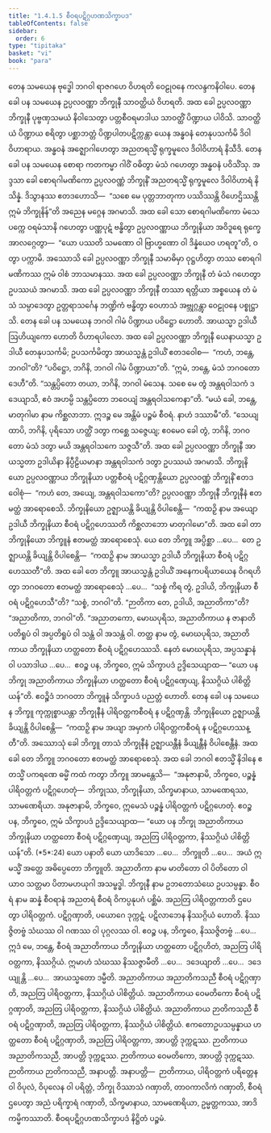 ```yaml
---
title: "1.4.1.5 စီဝရပဋိဂ္ဂဟဏသိက္ခာပဒ"
tableOfContents: false
sidebar:
  order: 6
type: "tipitaka"
basket: "vi"
book: "para"
---
```



<DynamicBreadcrumb />

<Division number="508" book="para">

<Paragraph number="1956" book="para">
တေန သမယေန ဗုဒ္ဓေါ ဘဂဝါ ရာဇဂဟေ ဝိဟရတိ ဝေဠုဝနေ ကလန္ဒကနိဝါပေ. တေန ခေါ ပန သမယေန ဥပ္ပလဝဏ္ဏာ ဘိက္ခုနီ သာဝတ္ထိယံ ဝိဟရတိ. အထ ခေါ ဥပ္ပလဝဏ္ဏာ ဘိက္ခုနီ ပုဗ္ဗဏှသမယံ နိဝါသေတွာ ပတ္တစီဝရမာဒါယ သာဝတ္ထိံ ပိဏ္ဍာယ ပါဝိသိ. သာဝတ္ထိယံ ပိဏ္ဍာယ စရိတွာ ပစ္ဆာဘတ္တံ ပိဏ္ဍပါတပဋိက္ကန္တာ ယေန အန္ဓဝနံ တေနုပသင်္ကမိ ဒိဝါဝိဟာရာယ. အန္ဓဝနံ အဇ္ဈောဂါဟေတွာ အညတရသ္မိံ ရုက္ခမူလေ ဒိဝါဝိဟာရံ နိသီဒိ. တေန ခေါ ပန သမယေန စောရာ ကတကမ္မာ ဂါဝိံ ဝဓိတွာ မံသံ ဂဟေတွာ အန္ဓဝနံ ပဝိသိံသု. အဒ္ဒသာ ခေါ စောရဂါမဏိကော ဥပ္ပလဝဏ္ဏံ ဘိက္ခုနိံ အညတရသ္မိံ ရုက္ခမူလေ ဒိဝါဝိဟာရံ နိသိန္နံ. ဒိသွာနဿ ဧတဒဟောသိ—  “သစေ မေ ပုတ္တဘာတုကာ ပဿိဿန္တိ ဝိဟေဌိဿန္တိ ဣမံ ဘိက္ခုနိန်”တိ အညေန မဂ္ဂေန အဂမာသိ. အထ ခေါ သော စောရဂါမဏိကော မံသေ ပက္ကေ ဝရမံသာနိ ဂဟေတွာ ပဏ္ဏပုဋံ ဗန္ဓိတွာ ဥပ္ပလဝဏ္ဏာယ ဘိက္ခုနိယာ အဝိဒူရေ ရုက္ခေ အာလဂ္ဂေတွာ—  “ယော ပဿတိ သမဏော ဝါ ဗြာဟ္မဏော ဝါ ဒိန္နံယေဝ ဟရတူ”တိ, ဝတွာ ပက္ကာမိ. အဿောသိ ခေါ ဥပ္ပလဝဏ္ဏာ ဘိက္ခုနီ သမာဓိမှာ ဝုဋ္ဌဟိတွာ တဿ စောရဂါမဏိကဿ ဣမံ ဝါစံ ဘာသမာနဿ. အထ ခေါ ဥပ္ပလဝဏ္ဏာ ဘိက္ခုနီ တံ မံသံ ဂဟေတွာ ဥပဿယံ အဂမာသိ. အထ ခေါ ဥပ္ပလဝဏ္ဏာ ဘိက္ခုနီ တဿာ ရတ္တိယာ အစ္စယေန တံ မံသံ သမ္ပာဒေတွာ ဥတ္တရာသင်္ဂေန ဘဏ္ဍိကံ ဗန္ဓိတွာ ဝေဟာသံ အဗ္ဘုဂ္ဂန္တွာ ဝေဠုဝနေ ပစ္စုဋ္ဌာသိ.
</Paragraph>

<Paragraph number="1957" book="para">
တေန ခေါ ပန သမယေန ဘဂဝါ ဂါမံ ပိဏ္ဍာယ ပဝိဋ္ဌော ဟောတိ. အာယသ္မာ ဥဒါယီ ဩဟိယျကော ဟောတိ ဝိဟာရပါလော. အထ ခေါ ဥပ္ပလဝဏ္ဏာ ဘိက္ခုနီ ယေနာယသ္မာ ဥဒါယီ တေနုပသင်္ကမိ; ဥပသင်္ကမိတွာ အာယသ္မန္တံ ဥဒါယိံ ဧတဒဝေါစ—  “ကဟံ, ဘန္တေ, ဘဂဝါ”တိ? “ပဝိဋ္ဌော, ဘဂိနိ, ဘဂဝါ ဂါမံ ပိဏ္ဍာယာ”တိ. “ဣမံ, ဘန္တေ, မံသံ ဘဂဝတော ဒေဟီ”တိ. “သန္တပ္ပိတော တယာ, ဘဂိနိ, ဘဂဝါ မံသေန. သစေ မေ တွံ အန္တရဝါသကံ ဒဒေယျာသိ, ဧဝံ အဟမ္ပိ သန္တပ္ပိတော ဘဝေယျံ အန္တရဝါသကေနာ”တိ. “မယံ ခေါ, ဘန္တေ, မာတုဂါမာ နာမ ကိစ္ဆလာဘာ. ဣဒဉ္စ မေ အန္တိမံ ပဉ္စမံ စီဝရံ. နာဟံ ဒဿာမီ”တိ. “သေယျထာပိ, ဘဂိနိ, ပုရိသော ဟတ္ထိံ ဒတွာ ကစ္ဆေ သဇ္ဇေယျ; ဧဝမေဝ ခေါ တွံ, ဘဂိနိ, ဘဂဝတော မံသံ ဒတွာ မယိ အန္တရဝါသကေ သဇ္ဇသီ”တိ. အထ ခေါ ဥပ္ပလဝဏ္ဏာ ဘိက္ခုနီ အာယသ္မတာ ဥဒါယိနာ နိပ္ပီဠိယမာနာ အန္တရဝါသကံ ဒတွာ ဥပဿယံ အဂမာသိ. ဘိက္ခုနိယော ဥပ္ပလဝဏ္ဏာယ ဘိက္ခုနိယာ ပတ္တစီဝရံ ပဋိဂ္ဂဏှန္တိယော ဥပ္ပလဝဏ္ဏံ ဘိက္ခုနိံ ဧတဒဝေါစုံ—  “ကဟံ တေ, အယျေ, အန္တရဝါသကော”တိ? ဥပ္ပလဝဏ္ဏာ ဘိက္ခုနီ ဘိက္ခုနီနံ ဧတမတ္ထံ အာရောစေသိ. ဘိက္ခုနိယော ဥဇ္ဈာယန္တိ ခိယျန္တိ ဝိပါစေန္တိ—  “ကထဉှိ နာမ အယျော ဥဒါယီ ဘိက္ခုနိယာ စီဝရံ ပဋိဂ္ဂဟေဿတိ ကိစ္ဆလာဘော မာတုဂါမော”တိ. အထ ခေါ တာ ဘိက္ခုနိယော ဘိက္ခူနံ ဧတမတ္ထံ အာရောစေသုံ. ယေ တေ ဘိက္ခူ အပ္ပိစ္ဆာ …ပေ…  တေ ဥဇ္ဈာယန္တိ ခိယျန္တိ ဝိပါစေန္တိ—  “ကထဉှိ နာမ အာယသ္မာ ဥဒါယီ ဘိက္ခုနိယာ စီဝရံ ပဋိဂ္ဂဟေဿတီ”တိ.
</Paragraph>

<Paragraph number="1958" book="para">
အထ ခေါ တေ ဘိက္ခူ အာယသ္မန္တံ ဥဒါယိံ အနေကပရိယာယေန ဝိဂရဟိတွာ ဘဂဝတော ဧတမတ္ထံ အာရောစေသုံ …ပေ…  “သစ္စံ ကိရ တွံ, ဥဒါယိ, ဘိက္ခုနိယာ စီဝရံ ပဋိဂ္ဂဟေသီ”တိ? “သစ္စံ, ဘဂဝါ”တိ. “ဉာတိကာ တေ, ဥဒါယိ, အညာတိကာ”တိ? “အညာတိကာ, ဘဂဝါ”တိ. “အညာတကော, မောဃပုရိသ, အညာတိကာယ န ဇာနာတိ ပတိရူပံ ဝါ အပ္ပတိရူပံ ဝါ သန္တံ ဝါ အသန္တံ ဝါ. တတ္ထ နာမ တွံ, မောဃပုရိသ, အညာတိကာယ ဘိက္ခုနိယာ ဟတ္ထတော စီဝရံ ပဋိဂ္ဂဟေဿသိ. နေတံ မောဃပုရိသ, အပ္ပသန္နာနံ ဝါ ပသာဒါယ …ပေ…  ဧဝဉ္စ ပန, ဘိက္ခဝေ, ဣမံ သိက္ခာပဒံ ဥဒ္ဒိသေယျာထ—
</Paragraph>

</Division>
<Division number="509" book="para">

<Paragraph number="1959" book="para">
<Emphasis>“ယော ပန ဘိက္ခု အညာတိကာယ ဘိက္ခုနိယာ ဟတ္ထတော စီဝရံ ပဋိဂ္ဂဏှေယျ, နိဿဂ္ဂိယံ ပါစိတ္တိယန်”</Emphasis>တိ.
</Paragraph>

<Paragraph number="1960" book="para">
ဧဝဉ္စိဒံ ဘဂဝတာ ဘိက္ခူနံ သိက္ခာပဒံ ပညတ္တံ ဟောတိ.
</Paragraph>

</Division>
<Division number="510" book="para">

<Paragraph number="1961" book="para">
တေန ခေါ ပန သမယေန ဘိက္ခူ ကုက္ကုစ္စာယန္တာ ဘိက္ခုနီနံ ပါရိဝတ္တကစီဝရံ န ပဋိဂ္ဂဏှန္တိ. ဘိက္ခုနိယော ဥဇ္ဈာယန္တိ ခိယျန္တိ ဝိပါစေန္တိ—  “ကထဉှိ နာမ အယျာ အမှာကံ ပါရိဝတ္တကစီဝရံ န ပဋိဂ္ဂဟေဿန္တီ”တိ.
</Paragraph>

<Paragraph number="1962" book="para">
အဿောသုံ ခေါ ဘိက္ခူ တာသံ ဘိက္ခုနီနံ ဥဇ္ဈာယန္တီနံ ခိယျန္တီနံ ဝိပါစေန္တီနံ. အထ ခေါ တေ ဘိက္ခူ ဘဂဝတော ဧတမတ္ထံ အာရောစေသုံ. အထ ခေါ ဘဂဝါ ဧတသ္မိံ နိဒါနေ ဧတသ္မိံ ပကရဏေ ဓမ္မိံ ကထံ ကတွာ ဘိက္ခူ အာမန္တေသိ—  “အနုဇာနာမိ, ဘိက္ခဝေ, ပဉ္စန္နံ ပါရိဝတ္တကံ ပဋိဂ္ဂဟေတုံ—  ဘိက္ခုဿ, ဘိက္ခုနိယာ, သိက္ခမာနာယ, သာမဏေရဿ, သာမဏေရိယာ. အနုဇာနာမိ, ဘိက္ခဝေ, ဣမေသံ ပဉ္စန္နံ ပါရိဝတ္တကံ ပဋိဂ္ဂဟေတုံ. ဧဝဉ္စ ပန, ဘိက္ခဝေ, ဣမံ သိက္ခာပဒံ ဥဒ္ဒိသေယျာထ—
</Paragraph>

</Division>
<Division number="511" book="para">

<Paragraph number="1963" book="para">
<Emphasis>“ယော ပန ဘိက္ခု အညာတိကာယ ဘိက္ခုနိယာ ဟတ္ထတော စီဝရံ ပဋိဂ္ဂဏှေယျ, အညတြ ပါရိဝတ္တကာ, နိဿဂ္ဂိယံ ပါစိတ္တိယန်”</Emphasis>တိ. (*5*:<Emphasis>24</Emphasis>)
</Paragraph>

</Division>
<Division number="512" book="para">

<Paragraph number="1964" book="para">
<Emphasis>ယော ပနာ</Emphasis>တိ ယော ယာဒိသော …ပေ…  <Emphasis>ဘိက္ခူ</Emphasis>တိ …ပေ…  အယံ ဣမသ္မိံ အတ္ထေ အဓိပ္ပေတော ဘိက္ခူတိ.
</Paragraph>

<Paragraph number="1965" book="para">
<Emphasis>အညာတိကာ</Emphasis> နာမ မာတိတော ဝါ ပိတိတော ဝါ ယာဝ သတ္တမာ ပိတာမဟယုဂါ အသမ္ဗဒ္ဓါ.
</Paragraph>

<Paragraph number="1966" book="para">
<Emphasis>ဘိက္ခုနီ</Emphasis> နာမ ဥဘတောသံဃေ ဥပသမ္ပန္နာ.
</Paragraph>

<Paragraph number="1967" book="para">
<Emphasis>စီဝရံ</Emphasis> နာမ ဆန္နံ စီဝရာနံ အညတရံ စီဝရံ ဝိကပ္ပနုပဂံ ပစ္ဆိမံ.
</Paragraph>

<Paragraph number="1968" book="para">
<Emphasis>အညတြ ပါရိဝတ္တကာ</Emphasis>တိ ဌပေတွာ ပါရိဝတ္တကံ.
</Paragraph>

<Paragraph number="1969" book="para">
ပဋိဂ္ဂဏှာတိ, ပယောဂေ ဒုက္ကဋံ. ပဋိလာဘေန နိဿဂ္ဂိယံ ဟောတိ. နိဿဇ္ဇိတဗ္ဗံ သံဃဿ ဝါ ဂဏဿ ဝါ ပုဂ္ဂလဿ ဝါ. ဧဝဉ္စ ပန, ဘိက္ခဝေ, နိဿဇ္ဇိတဗ္ဗံ …ပေ…  ဣဒံ မေ, ဘန္တေ, စီဝရံ အညာတိကာယ ဘိက္ခုနိယာ ဟတ္ထတော ပဋိဂ္ဂဟိတံ, အညတြ ပါရိဝတ္တကာ, နိဿဂ္ဂိယံ. ဣမာဟံ သံဃဿ နိဿဇ္ဇာမီတိ …ပေ…  ဒဒေယျာတိ …ပေ…  ဒဒေယျုန္တိ …ပေ…  အာယသ္မတော ဒမ္မီတိ.
</Paragraph>

</Division>
<Division number="513" book="para">

<Paragraph number="1970" book="para">
အညာတိကာယ အညာတိကသညီ စီဝရံ ပဋိဂ္ဂဏှာတိ, အညတြ ပါရိဝတ္တကာ, နိဿဂ္ဂိယံ ပါစိတ္တိယံ. အညာတိကာယ ဝေမတိကော စီဝရံ ပဋိဂ္ဂဏှာတိ, အညတြ ပါရိဝတ္တကာ, နိဿဂ္ဂိယံ ပါစိတ္တိယံ. အညာတိကာယ ဉာတိကသညီ စီဝရံ ပဋိဂ္ဂဏှာတိ, အညတြ ပါရိဝတ္တကာ, နိဿဂ္ဂိယံ ပါစိတ္တိယံ.
</Paragraph>

<Paragraph number="1971" book="para">
ဧကတောဥပသမ္ပန္နာယ ဟတ္ထတော စီဝရံ ပဋိဂ္ဂဏှာတိ, အညတြ ပါရိဝတ္တကာ, အာပတ္တိ ဒုက္ကဋဿ. ဉာတိကာယ အညာတိကသညီ, အာပတ္တိ ဒုက္ကဋဿ. ဉာတိကာယ ဝေမတိကော, အာပတ္တိ ဒုက္ကဋဿ. ဉာတိကာယ ဉာတိကသညီ, အနာပတ္တိ.
</Paragraph>

</Division>
<Division number="514" book="para">

<Paragraph number="1972" book="para">
အနာပတ္တိ—  ဉာတိကာယ, ပါရိဝတ္တကံ ပရိတ္တေန ဝါ ဝိပုလံ, ဝိပုလေန ဝါ ပရိတ္တံ, ဘိက္ခု ဝိဿာသံ ဂဏှာတိ, တာဝကာလိကံ ဂဏှာတိ, စီဝရံ ဌပေတွာ အညံ ပရိက္ခာရံ ဂဏှာတိ, သိက္ခမာနာယ, သာမဏေရိယာ, ဥမ္မတ္တကဿ, အာဒိကမ္မိကဿာတိ.

</Paragraph>
</Division>

<Paragraph number="1973" type="center" book="para">
စီဝရပဋိဂ္ဂဟဏသိက္ခာပဒံ နိဋ္ဌိတံ ပဉ္စမံ.
</Paragraph>